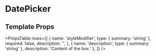 
<Meta title="Molecule/DatePicker" />

# DatePicker


<Preview>
  <Story name="Default">
    <Datepicker />
  </Story>
</Preview>

## Template Props

<PropsTable
  rows={[
    {
      name: 'styleModifier',
      type: { summary: 'string' },
      required: false,
      description: '',
    },
    {
      name: 'description',
      type: { summary: 'string' },
      description: 'Content of the box.'
    },
  ]}
/>
